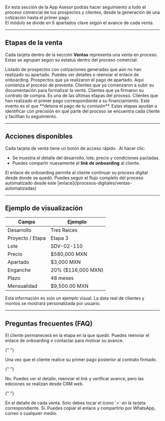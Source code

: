 En esta sección de la App Asesor podrás hacer seguimiento a todo el proceso comercial de tus prospectos y clientes, desde la generación de una cotización hasta el primer pago.  
El módulo se divide en 5 apartados clave según el avance de cada venta.

---

## Etapas de la venta

Cada tarjeta dentro de la sección **Ventas** representa una venta en proceso. Estas se agrupan según su estatus dentro del proceso comercial:

<Card title="Cotización" icon="file-lines" horizontal={true}>
  Listado de prospectos con cotizaciones generadas que aún no han realizado su
  apartado. Puedes ver detalles o reenviar el enlace de onboarding.
</Card>

<Card title="Apartado" icon="money-bill-1-wave" horizontal={true}>
  Prospectos que ya realizaron el pago de apartado. Aquí comienza el proceso de
  preventa.
</Card>

<Card title="Documento" icon="folder-open" horizontal={true}>
  Clientes que ya comenzaron a subir su documentación para formalizar la venta.
</Card>

<Card title="Contrato" icon="file-signature" horizontal={true}>
  Clientes que ya firmaron su contrato de compra. Es una de las últimas etapas
  del proceso.
</Card>

<Card title="Primer pago" icon="credit-card" horizontal={true}>
  Clientes que han realizado el primer pago correspondiente a su financiamiento.
  Este evento es el que **detona el pago de tu comisión**.
</Card>

<Info>
  Estas etapas ayudan a identificar con precisión en qué parte del proceso se
  encuentra cada cliente y facilitan tu seguimiento.
</Info>

---

## Acciones disponibles

Cada tarjeta de venta tiene un botón de acceso rápido <Icon icon="circle-arrow-right" iconType="regular" />. Al hacer clic:

- Se muestra el detalle del desarrollo, lote, precio y condiciones pactadas.
- Puedes compartir nuevamente el **link de onboarding** al cliente.

<Check>
  El enlace de onboarding permite al cliente continuar su proceso digital desde
  donde se quedó.
</Check>

<Tip>
  Puedes seguir el flujo completo del proceso automatizado desde este
  [enlace](/procesos-digitales/ventas-automatizadas)
</Tip>

---

## Ejemplo de visualización

| Campo            | Ejemplo            |
| ---------------- | ------------------ |
| Desarrollo       | Tres Raíces        |
| Proyecto / Etapa | Etapa 3            |
| Lote             | SDV-02-110         |
| Precio           | $580,000 MXN       |
| Apartado         | $3,000 MXN         |
| Enganche         | 20% ($116,000 MXN) |
| Plazo            | 48 meses           |
| Mensualidad      | $9,500.00 MXN      |

<Note>
  Esta información es solo un ejemplo visual. La data real de clientes y montos
  se mostrará personalizada por usuario.
</Note>

---

## Preguntas frecuentes (FAQ)

<AccordionGroup type="multiple">
  <Accordion title="¿Qué pasa si un cliente no completa su proceso?">
    El cliente permanecerá en la etapa en la que quedó. Puedes reenviar el enlace de onboarding o contactar para motivar su avance.
  </Accordion>

{" "}

<Accordion title="¿Cuándo se activa mi comisión?">
  Una vez que el cliente realice su primer pago posterior al contrato firmado.
</Accordion>

{" "}

<Accordion title="¿Puedo editar una venta desde la App?">
  No. Puedes ver el detalle, reenviar el link y verificar avance, pero las
  ediciones se realizan desde CRM web.
</Accordion>

{" "}

<Accordion title="¿Dónde veo la fecha de apartado o firma?">
  En el detalle de cada venta. Solo debes tocar el ícono `>` en la tarjeta
  correspondiente.
</Accordion>

  <Accordion title="¿Se puede compartir el link al cliente desde aquí?">
    Sí. Puedes copiar el enlace y compartirlo por WhatsApp, correo o cualquier medio.
  </Accordion>
</AccordionGroup>
